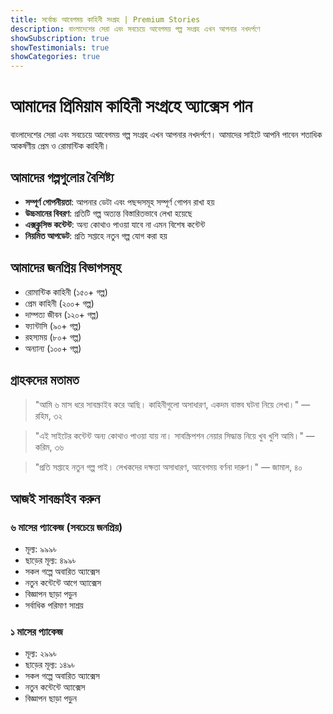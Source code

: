 ```yaml
---
title: সর্বোচ্চ আবেগময় কাহিনী সংগ্রহ | Premium Stories
description: বাংলাদেশের সেরা এবং সবচেয়ে আবেগময় গল্প সংগ্রহ এখন আপনার নখদর্পণে
showSubscription: true
showTestimonials: true
showCategories: true
---
```


# আমাদের প্রিমিয়াম কাহিনী সংগ্রহে অ্যাক্সেস পান

বাংলাদেশের সেরা এবং সবচেয়ে আবেগময় গল্প সংগ্রহ এখন আপনার নখদর্পণে। আমাদের সাইটে আপনি পাবেন শতাধিক আকর্ষণীয় প্রেম ও রোমান্টিক কাহিনী।

## আমাদের গল্পগুলোর বৈশিষ্ট্য

- **সম্পূর্ণ গোপনীয়তা**: আপনার ডেটা এবং পছন্দসমূহ সম্পূর্ণ গোপন রাখা হয়
- **উচ্চমানের বিবরণ**: প্রতিটি গল্প অত্যন্ত বিস্তারিতভাবে লেখা হয়েছে
- **এক্সক্লুসিভ কন্টেন্ট**: অন্য কোথাও পাওয়া যাবে না এমন বিশেষ কন্টেন্ট
- **নিয়মিত আপডেট**: প্রতি সপ্তাহে নতুন গল্প যোগ করা হয়

## আমাদের জনপ্রিয় বিভাগসমূহ

- রোমান্টিক কাহিনী (১৫০+ গল্প)
- প্রেম কাহিনী (২০০+ গল্প)
- দাম্পত্য জীবন (১২০+ গল্প)
- ফ্যান্টাসি (৯০+ গল্প)
- রহস্যময় (৮০+ গল্প)
- অন্যান্য (১০০+ গল্প)

## গ্রাহকদের মতামত

> "আমি ৬ মাস ধরে সাবস্ক্রাইব করে আছি। কাহিনীগুলো অসাধারণ, একদম বাস্তব ঘটনা নিয়ে লেখা।" — রহিম, ৩২

> "এই সাইটের কন্টেন্ট অন্য কোথাও পাওয়া যায় না। সাবস্ক্রিপশন নেয়ার সিদ্ধান্ত নিয়ে খুব খুশি আমি।" — করিম, ৩৬

> "প্রতি সপ্তাহে নতুন গল্প পাই। লেখকদের দক্ষতা অসাধারণ, আবেগময় বর্ণনা দারুণ।" — জামাল, ৪০

## আজই সাবস্ক্রাইব করুন

### ৬ মাসের প্যাকেজ (সবচেয়ে জনপ্রিয়)

- মূল্য: ৯৯৯৳
- ছাড়ের মূল্য: ৪৯৯৳
- সকল গল্পে অবারিত অ্যাক্সেস
- নতুন কন্টেন্টে আগে অ্যাক্সেস
- বিজ্ঞাপন ছাড়া পড়ুন
- সর্বাধিক পরিমাণ সাশ্রয়

### ১ মাসের প্যাকেজ

- মূল্য: ২৯৯৳
- ছাড়ের মূল্য: ১৪৯৳
- সকল গল্পে অবারিত অ্যাক্সেস
- নতুন কন্টেন্টে অ্যাক্সেস
- বিজ্ঞাপন ছাড়া পড়ুন
